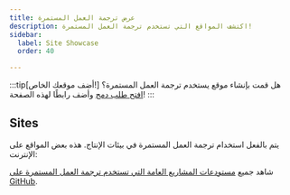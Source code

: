```yaml
---
title: عرض ترجمة العمل المستمرة
description: اكتشف المواقع التي تستخدم ترجمة العمل المستمرة!
sidebar:
  label: Site Showcase
  order: 40

---
```


:::tip[أضف موقعك الخاص!]
هل قمت بإنشاء موقع يستخدم ترجمة العمل المستمرة؟
[افتح طلب دمج](https://github.com/pelikhan/action-continuous-translation/blob/main/CONTRIBUTING.md#showcase) وأضف رابطًا لهذه الصفحة!
:::

## Sites


يتم بالفعل استخدام ترجمة العمل المستمرة في بيئات الإنتاج. هذه بعض المواقع على الإنترنت:

<ShowcaseSites />

شاهد جميع [مستودعات المشاريع العامة التي تستخدم ترجمة العمل المستمرة على GitHub](https://github.com/pelikhan/action-continuous-translation/network/dependents).
